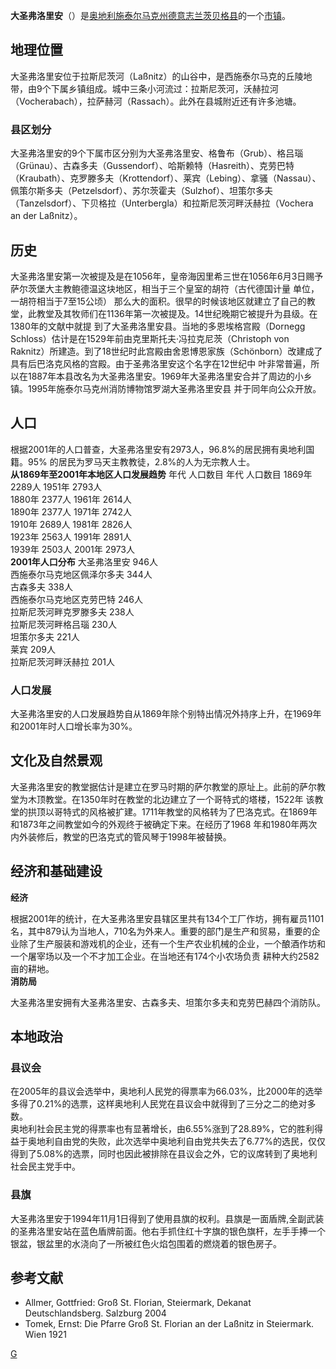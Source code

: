 {{noteTA
|G1=奥地利地名
}}
{{Infobox Austria municipality
|district=[[德意志兰茨贝格县|德意志兰茨贝格县]]
}}
'''大圣弗洛里安'''（{{lang-de|Groß Sankt Florian}}）是[[奥地利|奥地利]][[施泰尔马克州|施泰尔马克州]][[德意志兰茨贝格县|德意志兰茨贝格县]]的一个[[市镇_(奥地利)|市镇]]。

==地理位置==

大圣弗洛里安位于拉斯尼茨河（Laßnitz）的山谷中，是西施泰尔马克的丘陵地带，由9个下属乡镇组成。城中三条小河流过：拉斯尼茨河，沃赫拉河（Vocherabach），拉萨赫河（Rassach）。此外在县城附近还有许多池塘。<br />

===县区划分===

大圣弗洛里安的9个下属市区分别为大圣弗洛里安、格鲁布（Grub）、格吕瑙（Grünau）、古森多夫（Gussendorf）、哈斯赖特（Hasreith）、克劳巴特（Kraubath）、克罗滕多夫（Krottendorf）、莱宾（Lebing）、拿骚（Nassau）、佩策尔斯多夫（Petzelsdorf）、苏尔茨霍夫（Sulzhof）、坦策尔多夫（Tanzelsdorf）、下贝格拉（Unterbergla）和拉斯尼茨河畔沃赫拉（Vochera an der Laßnitz）。<br />

==历史==

大圣弗洛里安第一次被提及是在1056年，皇帝海因里希三世在1056年6月3日赐予萨尔茨堡大主教鲍德温这块地区，相当于三个皇室的胡符（古代德国计量 单位，一胡符相当于7至15公顷） 那么大的面积。很早的时候该地区就建立了自己的教堂，此教堂及其牧师们在1136年第一次被提及。14世纪晚期它被提升为县级。在1380年的文献中就提 到了大圣弗洛里安县。当地的多恩埃格宫殿（Dornegg Schloss）估计是在1529年前由克里斯托夫·冯拉克尼茨（Christoph von Raknitz）所建造。到了18世纪时此宫殿由舍恩博恩家族（Schönborn）改建成了具有后巴洛克风格的宫殿。由于圣弗洛里安这个名字在12世纪中 叶非常普遍，所以在1887年本县改名为大圣弗洛里安。1969年大圣弗洛里安合并了周边的小乡镇。1995年施泰尔马克州消防博物馆罗湖大圣弗洛里安县 并于同年向公众开放。<br />

==人口==

根据2001年的人口普查，大圣弗洛里安有2973人，96.8%的居民拥有奥地利国籍。95% 的居民为罗马天主教教徒，2.8%的人为无宗教人士。<br />

'''从1869年至2001年本地区人口发展趋势'''
年代	人口数目	年代	人口数目
1869年	2289人	1951年	2793人<br />
1880年	2377人	1961年	2614人<br />
1890年	2377人	1971年	2742人<br />
1910年	2689人	1981年	2826人<br />
1923年	2563人	1991年	2891人<br />
1939年	2503人	2001年	2973人<br />

'''2001年人口分布'''
大圣弗洛里安	                946人<br />
西施泰尔马克地区佩泽尔多夫	344人<br />
古森多夫 	                                338人<br />
西施泰尔马克地区克劳巴特 	246人<br />
拉斯尼茨河畔克罗滕多夫	238人<br />
拉斯尼茨河畔格吕瑙	230人<br />
坦策尔多夫	                221人<br />
莱宾	                                209人<br />
拉斯尼茨河畔沃赫拉	201人<br />

===人口发展===

大圣弗洛里安的人口发展趋势自从1869年除个别特出情况外持序上升，在1969年和2001年时人口增长率为30%。<br />

==文化及自然景观==

大圣弗洛里安的教堂据估计是建立在罗马时期的萨尔教堂的原址上。此前的萨尔教堂为木顶教堂。在1350年时在教堂的北边建立了一个哥特式的塔楼，1522年 该教堂的拱顶以哥特式的风格被扩建。1711年教堂的风格转为了巴洛克式。在1869年和1873年之间教堂如今的外观终于被确定下来。在经历了1968 年和1980年两次内外装修后，教堂的巴洛克式的管风琴于1998年被替换。<br />

==经济和基础建设==

'''经济'''

根据2001年的统计，在大圣弗洛里安县辖区里共有134个工厂作坊，拥有雇员1101名，其中879认为当地人，710名为外来人。重要的部门是生产和贸易，重要的企业除了生产服装和游戏机的企业，还有一个生产农业机械的企业，一个酿酒作坊和一个屠宰场以及一个不才加工企业。在当地还有174个小农场负责 耕种大约2582亩的耕地。<br />

'''消防局'''

大圣弗洛里安拥有大圣弗洛里安、古森多夫、坦策尔多夫和克劳巴赫四个消防队。<br />

==本地政治==

===县议会===

在2005年的县议会选举中，奥地利人民党的得票率为66.03%，比2000年的选举多得了0.21%的选票，这样奥地利人民党在县议会中就得到了三分之二的绝对多数。<br />

奥地利社会民主党的得票率也有显著增长，由6.55%涨到了28.89%，它的胜利得益于奥地利自由党的失败，此次选举中奥地利自由党共失去了6.77%的选民，仅仅得到了5.08%的选票，同时也因此被排除在县议会之外，它的议席转到了奥地利社会民主党手中。<br />

===县旗===

大圣弗洛里安于1994年11月1日得到了使用县旗的权利。县旗是一面盾牌,全副武装的圣弗洛里安站在蓝色盾牌前面。他右手抓住红十字旗的银色旗杆，左手手捧一个银盆，银盆里的水浇向了一所被红色火焰包围着的燃烧着的银色房子。<br />

==参考文献==
*Allmer, Gottfried: Groß St. Florian, Steiermark, Dekanat Deutschlandsberg. Salzburg 2004
*Tomek, Ernst: Die Pfarre Groß St. Florian an der Laßnitz in Steiermark. Wien 1921

[[Category:施泰尔马克州市镇|G]]